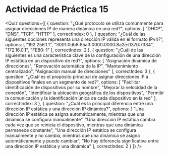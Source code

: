 # Actividad de Práctica 15

<Quiz questions={[
  {
    question: "¿Qué protocolo se utiliza comúnmente para asignar direcciones IP de manera dinámica en una red?",
    options: [
      "DHCP",
      "DNS",
      "TCP",
      "HTTP"
    ],
    correctIndex: 0
  },
  {
    question: "¿Cuál de las siguientes opciones representa una dirección IP válida en el formato IPv4?",
    options: [
      "192.256.1.1",
      "3001:0db8:85a3:0000:0000:8a2e:0370:7334",
      "172.16.0.1",
      "FE80::1"
    ],
    correctIndex: 2
  },
  {
    question: "¿Cuál de las siguientes es una característica clave de la configuración de una dirección IP estática en un dispositivo de red?",
    options: [
      "Asignación dinámica de direcciones",
      "Renovación automática de la IP",
      "Mantenimiento centralizado",
      "Asignación manual de direcciones"
    ],
    correctIndex: 3
  },
  {
    question: "¿Cuál es el propósito principal de asignar direcciones IP a dispositivos finales en un segmento de red?",
    options: [
      "Facilitar identificación de dispositivos por su nombre",
      "Mejorar la velocidad de la conexión",
      "Identificar la ubicación geográfica de los dispositivos",
      "Permitir la comunicación y la identificación única de cada dispositivo en la red"
    ],
    correctIndex: 3
  },
  {
    question: "¿Cuál es la principal diferencia entre una dirección IP estática y una dirección IP dinámica?",
    options: [
      "Una dirección IP estática se asigna automáticamente, mientras que una dinámica se configura manualmente",
      "Una dirección IP estática cambia cada vez que se reinicia el dispositivo, mientras que una dinámica permanece constante",
      "Una dirección IP estática se configura manualmente y no cambia, mientras que una dinámica se asigna automáticamente y puede cambiar",
      "No hay diferencia significativa entre una dirección IP estática y una dinámica"
    ],
    correctIndex: 2
  }
]} />